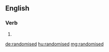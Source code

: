 ==English==

===Verb===
{{head|en|verb form}}

# {{en-past of|randomise}}

[[de:randomised]]
[[hu:randomised]]
[[mg:randomised]]